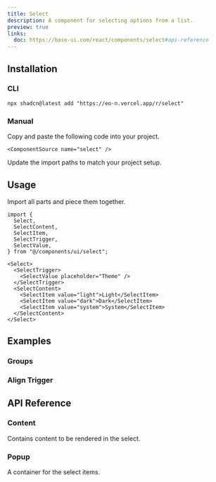```yaml
---
title: Select
description: A component for selecting options from a list.
preview: true
links:
  doc: https://base-ui.com/react/components/select#api-reference
---
```


<ComponentTabs name="select-demo" />

## Installation

### CLI

```package-install
npx shadcn@latest add "https://eo-n.vercel.app/r/select"
```

### Manual

<Steps>

  <Step>
    Copy and paste the following code into your project.

    <ComponentSource name="select" />

  </Step>
  
  <Step>Update the import paths to match your project setup.</Step>

</Steps>

## Usage

Import all parts and piece them together.

```tsx
import {
  Select,
  SelectContent,
  SelectItem,
  SelectTrigger,
  SelectValue,
} from "@/components/ui/select";
```

```tsx
<Select>
  <SelectTrigger>
    <SelectValue placeholder="Theme" />
  </SelectTrigger>
  <SelectContent>
    <SelectItem value="light">Light</SelectItem>
    <SelectItem value="dark">Dark</SelectItem>
    <SelectItem value="system">System</SelectItem>
  </SelectContent>
</Select>
```

## Examples

### Groups

<ComponentTabs name="select-with-group" />

### Align Trigger

<ComponentTabs name="select-align-trigger" />

## API Reference

### Content

Contains content to be rendered in the select.

<AutoTypeTable path="./types/docs/select.ts" name="ContentProps" />

### Popup

A container for the select items.

<AutoTypeTable path="./types/docs/select.ts" name="PopupProps" />
